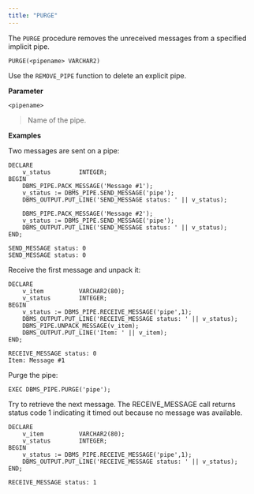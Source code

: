 ```yaml
---
title: "PURGE"
---
```




The `PURGE` procedure removes the unreceived messages from a specified implicit pipe.

`PURGE(<pipename> VARCHAR2)`

Use the `REMOVE_PIPE` function to delete an explicit pipe.

**Parameter**

`<pipename>`

> Name of the pipe.

**Examples**

Two messages are sent on a pipe:

``` text
DECLARE
    v_status        INTEGER;
BEGIN
    DBMS_PIPE.PACK_MESSAGE('Message #1');
    v_status := DBMS_PIPE.SEND_MESSAGE('pipe');
    DBMS_OUTPUT.PUT_LINE('SEND_MESSAGE status: ' || v_status);

    DBMS_PIPE.PACK_MESSAGE('Message #2');
    v_status := DBMS_PIPE.SEND_MESSAGE('pipe');
    DBMS_OUTPUT.PUT_LINE('SEND_MESSAGE status: ' || v_status);
END;

SEND_MESSAGE status: 0
SEND_MESSAGE status: 0
```

Receive the first message and unpack it:

``` text
DECLARE
    v_item          VARCHAR2(80);
    v_status        INTEGER;
BEGIN
    v_status := DBMS_PIPE.RECEIVE_MESSAGE('pipe',1);
    DBMS_OUTPUT.PUT_LINE('RECEIVE_MESSAGE status: ' || v_status);
    DBMS_PIPE.UNPACK_MESSAGE(v_item);
    DBMS_OUTPUT.PUT_LINE('Item: ' || v_item);
END;

RECEIVE_MESSAGE status: 0
Item: Message #1
```

Purge the pipe:

``` text
EXEC DBMS_PIPE.PURGE('pipe');
```

Try to retrieve the next message. The RECEIVE_MESSAGE call returns status code 1 indicating it timed out because no message was available.

``` text
DECLARE
    v_item          VARCHAR2(80);
    v_status        INTEGER;
BEGIN
    v_status := DBMS_PIPE.RECEIVE_MESSAGE('pipe',1);
    DBMS_OUTPUT.PUT_LINE('RECEIVE_MESSAGE status: ' || v_status);
END;

RECEIVE_MESSAGE status: 1
```
